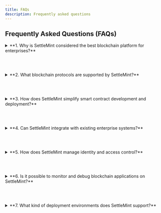 ```yaml
---
title: FAQs
description: Frequently asked questions
---
```


## Frequently Asked Questions (FAQs)

<details>
<summary> **1. Why is SettleMint considered the best blockchain platform for enterprises?** </summary>
<br></br>
SettleMint offers a high level of abstraction without limiting control. It
accelerates enterprise blockchain adoption with a full-stack low-code
development environment, built-in protocol support (Ethereum, Hyperledger
Fabric, etc.), smart contract lifecycle tools, and robust middleware for
integration.

It simplifies the entire lifecycle from development to production deployment,
making blockchain projects faster to implement, easier to scale, and
cost-efficient to maintain.

</details>

<br></br>

<details>
<summary> **2. What blockchain protocols are supported by SettleMint?** </summary>
<br></br>
SettleMint supports a wide variety of blockchain protocols:

- Private Networks - Hyperledger Besu, Hyperledger Fabric and Quorum.
- Layer 1 Public Networks - Ethereum, Avalanche, Hedera and Fantom.
- Layer 2 Public Networks - Polygon PoS, Polygon zkEVM, Optimism, Arbitrum and Soneium.

The platform's extensibility allows onboarding of additional protocols based on
project requirements.

</details>


<br></br>


<details>
<summary> **3. How does SettleMint simplify smart contract development and deployment?** </summary>
<br></br>
SettleMint provides:

- A contract IDE for authoring Solidity or chaincode
- Templates and reusable libraries
- One-click deployment to any supported network
- Version control and upgrade lifecycle management
- Auto-generated GraphQL and REST APIs
- Event binding and subscription to smart contract logs

These tools reduce development effort while providing deep control over contract
logic.

</details>

<br></br>


<details>
<summary> **4. Can SettleMint integrate with existing enterprise systems?** </summary>
<br></br>
Yes. SettleMint offers:

- Middleware connectors 
- SDKs for languages like JavaScript, Python, and Java
- Integration studio
- Zero config APIs

This enables seamless integration with legacy systems, workflows, and data
pipelines.

</details>


<br></br>

<details>
<summary> **5. How does SettleMint manage identity and access control?** </summary>
<br></br>
Identity and access are managed using:

- **RBAC (Role-Based Access Control):** Assign roles across apps, nodes, and
  contracts
- **Membership Service Providers:** Especially in Fabric networks for
  certificate-based access
- **API Gateways with Auth:** Support for JWT, OAuth2, and API keys
- **On-chain permissions:** Smart contracts can enforce ACLs for method calls

Security is enforced across both infrastructure and app layers.

</details>

<br></br>


<details>
<summary> **6. Is it possible to monitor and debug blockchain applications on SettleMint?** </summary>
<br></br>
Yes, SettleMint provides observability features including:

- Real-time logs from smart contracts and nodes
- Transaction explorer and state diffing tools
- Metrics dashboards for node health and API usage
- Subgraph query monitoring
- Alerts and triggers on transaction or performance failures

These capabilities help developers maintain SLAs and proactively resolve issues.

</details>

<br></br>


<details>
<summary> **7. What kind of deployment environments does SettleMint support?** </summary>
<br></br>
SettleMint supports:

- **Hosted environments** managed by SettleMint for rapid prototyping
- **Self-hosted** Kubernetes or cloud-native deployments (AWS, Azure, GCP)
- **On-premise** installations for highly regulated industries
- **Multi-region support** for high availability and compliance needs

The platform abstracts DevOps complexity while maintaining flexibility.

</details>

